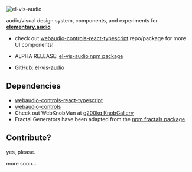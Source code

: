 
<Meta title="Introduction" />

![el-vis-audio](el-vis-audio-logo-700x300.png)

audio/visual design system, components, and experiments for [**elementary.audio**](https://www.elementary.audio/)

- check out [webaudio-controls-react-typescript](https://blechdom.github.io/webaudio-controls-react-typescript/) repo/package for more UI components!

- ALPHA RELEASE: [el-vis-audio npm package](https://www.npmjs.com/package/el-vis-audio)

- GitHub: [el-vis-audio](https://www.github.com/blechdom/el-vis-audio)

## Dependencies

- [webaudio-controls-react-typescript](https://blechdom.github.io/webaudio-controls-react-typescript/)
- [webaudio-controls](https://g200kg.github.io/webaudio-controls/docs/)
- Check out WebKnobMan at [g200kg KnobGallery](https://www.g200kg.com/en/webknobman/gallery.php)
- Fractal Generators have been adapted from the [npm fractals package](https://www.npmjs.com/package/fractals).

## Contribute?

yes, please.

more soon...
